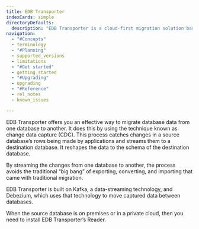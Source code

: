 ```yaml
---
title: EDB Transporter
indexCards: simple
directoryDefaults:
  description: "EDB Transporter is a cloud-first migration solution based on Debezium and Kafka. Change-event data streaming enables secure, fault-tolerant, and performant migrations to BigAnimal, on-premise EPAS/Postgres, or other cloud-hosted databases."
navigation:
  - "#Concepts"
  - terminology
  - "#Planning"
  - supported_versions
  - limitations
  - "#Get started"
  - getting_started
  - "#Upgrading"
  - upgrading
  - "#Reference"
  - rel_notes
  - known_issues

---
```


EDB Transporter offers you an effective way to migrate database data from one database to another. It does this by using the technique known as change data capture (CDC). This process catches changes in a source database’s rows being made by applications and streams them to a destination database. It reshapes the data to the schema of the destination database.

By streaming the changes from one database to another, the process avoids the traditional “big bang” of exporting, converting, and importing that came with traditional migration.

EDB Transporter is built on Kafka, a data-streaming technology, and Debezium, which uses that technology to move captured data between databases.

When the source database is on premises or in a private cloud, then you need to install EDB Transporter’s Reader.
